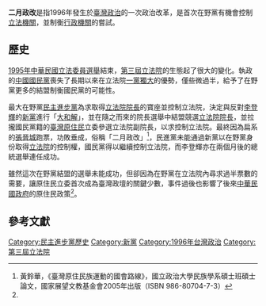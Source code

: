 '''二月政改'''是指1996年發生於[[臺灣政治|臺灣政治]]的一次政治改革，是首次在野黨有機會控制[[立法機關|立法機關]]，並制衡[[行政機關|行政機關]]的嘗試。

==歷史==
[[1995年中華民國立法委員選舉|1995年中華民國立法委員選舉]]結束，[[中華民國行憲後第3屆立法院|第三屆立法院]]的生態起了很大的變化。執政的[[中國國民黨|中國國民黨]]喪失了長期以來在立法院[[一黨獨大|一黨獨大]]的優勢，僅些微過半，給予了在野黨更多的結盟制衡國民黨的可能性。

最大在野黨[[民主進步黨|民主進步黨]]為求取得[[立法院院長|立法院院長]]的寶座並控制立法院，決定與反對[[李登輝|李登輝]]的[[新黨|新黨]]進行「[[大和解|大和解]]」，並在隨之而來的院長選舉中結盟競選[[立法院院長|立法院院長]]，並拉攏國民黨籍的[[臺灣原住民|臺灣原住民]]立委參選立法院副院長，以求控制立法院。最終因為扁系的[[張晉城|張晉城]]跑票，功敗垂成，俗稱「二月政改」<ref name="黃鈴華">黃鈴華，《臺灣原住民族運動的國會路線》，國立政治大學民族學系碩士班碩士論文，國家展望文教基金會2005年出版（ISBN 986-80704-7-3）</ref>，民進黨未能通過新黨以在野黨身份取得[[立法院|立法院]]的控制權，國民黨得以繼續控制立法院，而李登輝亦在兩個月後的總統選舉連任成功。

雖然這次在野黨結盟的選舉未能成功，但卻因為在野黨在立法院內尋求過半票數的需要，讓原住民立委首次成為臺灣政壇的關鍵少數，事件過後也影響了後來[[中華民國政府|中華民國政府]]的原住民政策<ref name="黃鈴華"/>。

==參考文獻==
{{reflist}}

{{台灣政治與政府小作品}}

[[Category:民主進步黨歷史|Category:民主進步黨歷史]]
[[Category:新黨|Category:新黨]]
[[Category:1996年台灣政治|Category:1996年台灣政治]]
[[Category:第三屆立法院|Category:第三屆立法院]]